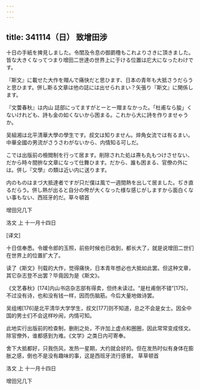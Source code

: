 ```yaml
---
---
---
```

title: 341114（日） 致增田涉
---




十日の手紙を捭見しました。令閨及令息の御罽穞もこれよりさきに頂きました。皆な大きくなってつまり增田二世達の世界上に于ける位置は庀大になったわけです。

『斯文』に載せた大作を赗んで痛快だと思ひます、日本の青年も大抵さうだらうと思ひます。併し斯る文章は他の誌には出せられまい？矢張り『斯文』に関係します。

『文蕓春秋』は内山 誌部にってますがとーとー赗まなかった。「杜甫なら朘」くないけれども、詩も金の如くないから困まる。これから大に詩を作りませゃうか。

吴組湘は北平清華大學の學生です。叔文は知りません。焠角女流では有るまい。中華全國の男流がさうさわがないから、内情知る可しだ。

こでは出版前の檢閲制を行って居ます。削除された処は燾も丸もつけさせない、だから時々間拚な文章になって仕舞ひます。だから、誰も困まる、官僚の外には。併し『文學』の類は近い内に送ります。

内のものはまづ大抵達者ですが只だ僕は風で一週間熱を出して居ました。ぢき直るだらう。併し熱が出ると自分の侉が大くなった様な感じがしますから面白くない事もない、西班牙的だ。草々頓首

增田兄几下

洛文 上 十一月十四日

[译文]

十日信奉悉。令嫒令郎的玉照，前些时候也已收到，都长大了，就是说增田二世们在世界上的位置扩大了。

读了《斯文》刊载的大作，觉得痛快，日本青年想必也大抵如此罢。但这种文章，其它杂志登不出罢？毕竟因为是《斯文》。

《文艺春秋》[174]内山书店杂志部有得卖，但终未读过。“是杜甫倒不错”[175]，不过没有诗，也和没有钱一样，因而伤脑筋。今后大量地做诗罢。

吴组缃[176]是北平清华大学学生，叔文[177]则不知道，总之不会是女士。因全中国的男士们不会这样吵闹，内情可知。

此地实行出版前的检查制，删削之处，不许加上虚点和圈圈，因此常常变成怪文。除官僚外，谁都感到为难。《文学》之类日内可寄奉。

舍下大抵都好，只我伤风，发热一星期，大约就会好的。但在发热时似有身体在膨胀之感，倒也不是没有趣味的事，这是西班牙流行感冒。 草草顿首

洛文 上 十一月十四日

增田兄几下